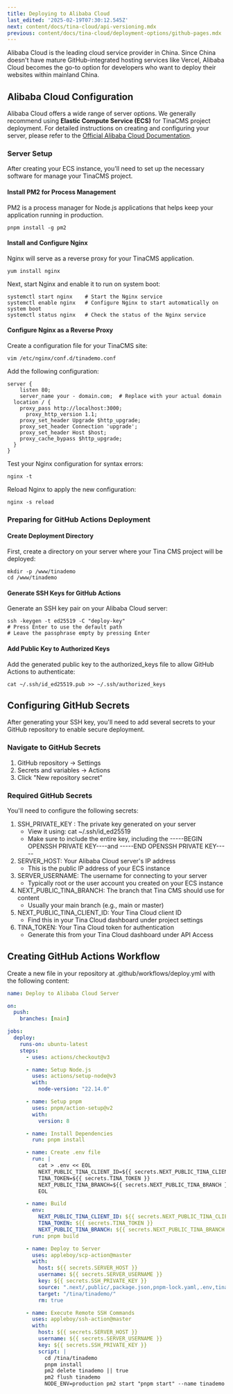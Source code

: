 ```yaml
---
title: Deploying to Alibaba Cloud
last_edited: '2025-02-19T07:30:12.545Z'
next: content/docs/tina-cloud/api-versioning.mdx
previous: content/docs/tina-cloud/deployment-options/github-pages.mdx
---
```


Alibaba Cloud is the leading cloud service provider in China. Since China doesn't have mature GitHub-integrated hosting services like Vercel, Alibaba Cloud becomes the go-to option for developers who want to deploy their websites within mainland China.

## Alibaba Cloud Configuration

Alibaba Cloud offers a wide range of server options. We generally recommend using **Elastic Compute Service (ECS)** for TinaCMS project deployment. For detailed instructions on creating and configuring your server, please refer to the [Official Alibaba Cloud Documentation](https://www.alibabacloud.com/help/en/elastic-compute-service).

### Server Setup

After creating your ECS instance, you'll need to set up the necessary software for manage your TinaCMS project.

#### Install PM2 for Process Management

PM2 is a process manager for Node.js applications that helps keep your application running in production.

```
pnpm install -g pm2
```

#### Install and Configure Nginx

Nginx will serve as a reverse proxy for your TinaCMS application.

```
yum install nginx
```

Next, start Nginx and enable it to run on system boot:

```
systemctl start nginx    # Start the Nginx service
systemctl enable nginx   # Configure Nginx to start automatically on system boot
systemctl status nginx   # Check the status of the Nginx service
```

#### Configure Nginx as a Reverse Proxy

Create a configuration file for your TinaCMS site:

```
vim /etc/nginx/conf.d/tinademo.conf
```

Add the following configuration:

```
server {
    listen 80;
    server_name your - domain.com;  # Replace with your actual domain
  location / {
    proxy_pass http://localhost:3000;
      proxy_http_version 1.1;
    proxy_set_header Upgrade $http_upgrade;
    proxy_set_header Connection 'upgrade';
    proxy_set_header Host $host;
    proxy_cache_bypass $http_upgrade;
  }
}
```

Test your Nginx configuration for syntax errors:

```
nginx -t
```

Reload Nginx to apply the new configuration:

```
nginx -s reload
```

### Preparing for GitHub Actions Deployment

#### Create Deployment Directory

First, create a directory on your server where your Tina CMS project will be deployed:

```
mkdir -p /www/tinademo
cd /www/tinademo
```

#### Generate SSH Keys for GitHub Actions

Generate an SSH key pair on your Alibaba Cloud server:

```
ssh -keygen -t ed25519 -C "deploy-key"
# Press Enter to use the default path
# Leave the passphrase empty by pressing Enter
```

#### Add Public Key to Authorized Keys

Add the generated public key to the authorized\_keys file to allow GitHub Actions to authenticate:

```
cat ~/.ssh/id_ed25519.pub >> ~/.ssh/authorized_keys
```

## Configuring GitHub Secrets

After generating your SSH key, you'll need to add several secrets to your GitHub repository to enable secure deployment.

### Navigate to GitHub Secrets

1. GitHub repository → Settings
2. Secrets and variables → Actions
3. Click "New repository secret"

### Required GitHub Secrets

You'll need to configure the following secrets:

1. SSH\_PRIVATE\_KEY : The private key generated on your server
   * View it using: cat \~/.ssh/id\_ed25519
   * Make sure to include the entire key, including the -----BEGIN OPENSSH PRIVATE KEY----and -----END OPENSSH PRIVATE KEY-----
2. SERVER\_HOST: Your Alibaba Cloud server's IP address
   * This is the public IP address of your ECS instance
3. SERVER\_USERNAME: The username for connecting to your server
   * Typically root or the user account you created on your ECS instance
4. NEXT\_PUBLIC\_TINA\_BRANCH: The branch that Tina CMS should use for content
   * Usually your main branch (e.g., main  or master)
5. NEXT\_PUBLIC\_TINA\_CLIENT\_ID: Your Tina Cloud client ID
   * Find this in your Tina Cloud dashboard under project settings
6. TINA\_TOKEN: Your Tina Cloud token for authentication
   * Generate this from your Tina Cloud dashboard under API Access

## Creating GitHub Actions Workflow

Create a new file in your repository at .github/workflows/deploy.yml with the following content:

```yaml
name: Deploy to Alibaba Cloud Server

on:
  push:
    branches: [main]

jobs:
  deploy:
    runs-on: ubuntu-latest
    steps:
      - uses: actions/checkout@v3

      - name: Setup Node.js
        uses: actions/setup-node@v3
        with:
          node-version: "22.14.0"

      - name: Setup pnpm
        uses: pnpm/action-setup@v2
        with:
          version: 8

      - name: Install Dependencies
        run: pnpm install

      - name: Create .env file
        run: |
          cat > .env << EOL
          NEXT_PUBLIC_TINA_CLIENT_ID=${{ secrets.NEXT_PUBLIC_TINA_CLIENT_ID }}
          TINA_TOKEN=${{ secrets.TINA_TOKEN }}
          NEXT_PUBLIC_TINA_BRANCH=${{ secrets.NEXT_PUBLIC_TINA_BRANCH }}
          EOL

      - name: Build
        env:
          NEXT_PUBLIC_TINA_CLIENT_ID: ${{ secrets.NEXT_PUBLIC_TINA_CLIENT_ID }}
          TINA_TOKEN: ${{ secrets.TINA_TOKEN }}
          NEXT_PUBLIC_TINA_BRANCH: ${{ secrets.NEXT_PUBLIC_TINA_BRANCH }}
        run: pnpm build

      - name: Deploy to Server
        uses: appleboy/scp-action@master
        with:
          host: ${{ secrets.SERVER_HOST }}
          username: ${{ secrets.SERVER_USERNAME }}
          key: ${{ secrets.SSH_PRIVATE_KEY }}
          source: ".next/,public/,package.json,pnpm-lock.yaml,.env,tina/,next.config.js,.tina/"
          target: "/tina/tinademo/"
          rm: true

      - name: Execute Remote SSH Commands
        uses: appleboy/ssh-action@master
        with:
          host: ${{ secrets.SERVER_HOST }}
          username: ${{ secrets.SERVER_USERNAME }}
          key: ${{ secrets.SSH_PRIVATE_KEY }}
          script: |
            cd /tina/tinademo
            pnpm install
            pm2 delete tinademo || true
            pm2 flush tinademo
            NODE_ENV=production pm2 start "pnpm start" --name tinademo

```
